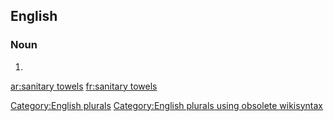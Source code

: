 
==English==

===Noun===
{{head|en}}

# {{plural of|sanitary towel}}

[[Category:English plurals]][[Category:English plurals using obsolete wikisyntax]]

[[ar:sanitary towels]]
[[fr:sanitary towels]]